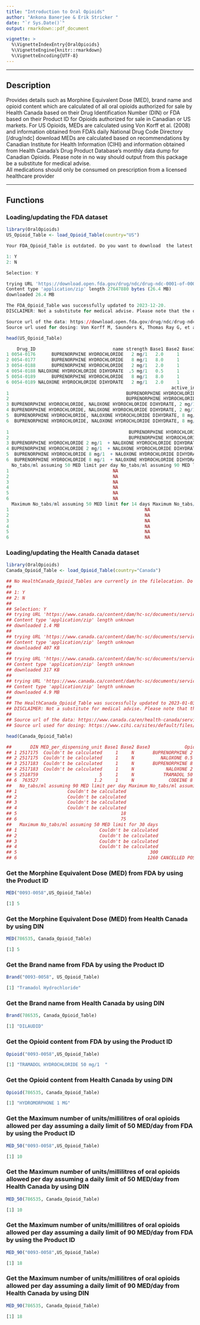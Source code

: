 ```yaml
---
title: "Introduction to Oral Opioids"
author: "Ankona Banerjee & Erik Stricker "
date: "`r Sys.Date()`"
output: rmarkdown::pdf_document

vignette: >
  %\VignetteIndexEntry{OralOpioids}
  %\VignetteEngine{knitr::rmarkdown}
  %\VignetteEncoding{UTF-8}
---
```


------------

## Description
Provides details such as Morphine Equivalent Dose (MED), brand name and
opioid content which are calculated of all oral opioids authorized for
sale by Health Canada based on their Drug Identification Number (DIN)
or FDA based on their Product ID for Opioids authorized for sale in
Canadian or US markets.
For US Opioids, MEDs are calculated using Von Korff et al. (2008) and information
obtained from FDA's daily National Drug Code Directory [/drug/ndc] download
MEDs are calculated based on recommendations by Canadian Institute for
Health Information (CIHI) and information obtained from Health Canada’s
Drug Product Database’s monthly data dump for Canadian Opioids. 
Please note in no way should
output from this package be a substitute for medical advise.  
All medications should only be consumed on prescription from a licensed
healthcare provider

------------

## Functions
### Loading/updating the FDA dataset

```R
library(OralOpioids)
US_Opioid_Table <- load_Opioid_Table(country="US")
```

```R
Your FDA_Opioid_Table is outdated. Do you want to download  the latest data from FDA? (y/n) 

1: Y
2: N

Selection: Y

trying URL 'https://download.open.fda.gov/drug/ndc/drug-ndc-0001-of-0001.json.zip'
Content type 'application/zip' length 27647880 bytes (26.4 MB)
downloaded 26.4 MB

The FDA_Opioid_Table was successfully updated to 2023-12-20.
DISCLAIMER: Not a substitute for medical advise. Please note that the output generated by the package should not be substituted for clinical advise and any medication should be only consumed at the advise of a licensed healthcare provider.

Source url of the data: https://download.open.fda.gov/drug/ndc/drug-ndc-0001-of-0001.json.zip
Source url used for dosing: Von Korff M, Saunders K, Thomas Ray G, et al. De facto long-term opioid therapy for noncancer pain. Clin J Pain 2008; 24: 521-527. 2008/06/25. DOI: 10.1097/AJP.0b013e318169d03b.
```

```R
head(US_Opioid_Table)
```
```R
    Drug_ID                             name strength Base1 Base2 Base3                                                            Brand
1 0054-0176      BUPRENORPHINE HYDROCHLORIDE   2 mg/1   2.0     1                                                      Buprenorphine HCl
2 0054-0177      BUPRENORPHINE HYDROCHLORIDE   8 mg/1   8.0     1                                                      Buprenorphine HCl
3 0054-0188      BUPRENORPHINE HYDROCHLORIDE   2 mg/1   2.0     1       buprenorphine hydrochloride and naloxone hydrochloride dihydrate
4 0054-0188 NALOXONE HYDROCHLORIDE DIHYDRATE  .5 mg/1   0.5     1       buprenorphine hydrochloride and naloxone hydrochloride dihydrate
5 0054-0189      BUPRENORPHINE HYDROCHLORIDE   8 mg/1   8.0     1       buprenorphine hydrochloride and naloxone hydrochloride dihydrate
6 0054-0189 NALOXONE HYDROCHLORIDE DIHYDRATE   2 mg/1   2.0     1       buprenorphine hydrochloride and naloxone hydrochloride dihydrate
                                                              active_ingredients marketing_category   Form      Route
1                                            BUPRENORPHINE HYDROCHLORIDE, 2 mg/1               ANDA TABLET SUBLINGUAL
2                                            BUPRENORPHINE HYDROCHLORIDE, 8 mg/1               ANDA TABLET SUBLINGUAL
3 BUPRENORPHINE HYDROCHLORIDE, NALOXONE HYDROCHLORIDE DIHYDRATE, 2 mg/1, .5 mg/1               ANDA TABLET SUBLINGUAL
4 BUPRENORPHINE HYDROCHLORIDE, NALOXONE HYDROCHLORIDE DIHYDRATE, 2 mg/1, .5 mg/1               ANDA TABLET SUBLINGUAL
5  BUPRENORPHINE HYDROCHLORIDE, NALOXONE HYDROCHLORIDE DIHYDRATE, 8 mg/1, 2 mg/1               ANDA TABLET SUBLINGUAL
6  BUPRENORPHINE HYDROCHLORIDE, NALOXONE HYDROCHLORIDE DIHYDRATE, 8 mg/1, 2 mg/1               ANDA TABLET SUBLINGUAL
                                                                            Opioid      Opioid_1 MED_per_dispensing_unit
1                                             BUPRENORPHINE HYDROCHLORIDE 2 mg/1   BUPRENORPHINE                      NA
2                                             BUPRENORPHINE HYDROCHLORIDE 8 mg/1   BUPRENORPHINE                      NA
3 BUPRENORPHINE HYDROCHLORIDE 2 mg/1  + NALOXONE HYDROCHLORIDE DIHYDRATE .5 mg/1   BUPRENORPHINE                      NA
4 BUPRENORPHINE HYDROCHLORIDE 2 mg/1  + NALOXONE HYDROCHLORIDE DIHYDRATE .5 mg/1        NALOXONE                      NA
5  BUPRENORPHINE HYDROCHLORIDE 8 mg/1  + NALOXONE HYDROCHLORIDE DIHYDRATE 2 mg/1   BUPRENORPHINE                      NA
6  BUPRENORPHINE HYDROCHLORIDE 8 mg/1  + NALOXONE HYDROCHLORIDE DIHYDRATE 2 mg/1        NALOXONE                      NA
  No_tabs/ml assuming 50 MED limit per day No_tabs/ml assuming 90 MED limit per day Maximum No_tabs/ml assuming 50 MED limit for 7 days
1                                       NA                                       NA                                                  NA
2                                       NA                                       NA                                                  NA
3                                       NA                                       NA                                                  NA
4                                       NA                                       NA                                                  NA
5                                       NA                                       NA                                                  NA
6                                       NA                                       NA                                                  NA
  Maximum No_tabs/ml assuming 50 MED limit for 14 days Maximum No_tabs/ml assuming 50 MED limit for 30 days last_updated
1                                                   NA                                                   NA   2023-12-20
2                                                   NA                                                   NA   2023-12-20
3                                                   NA                                                   NA   2023-12-20
4                                                   NA                                                   NA   2023-12-20
5                                                   NA                                                   NA   2023-12-20
6                                                   NA                                                   NA   2023-12-20
```
### Loading/updating the Health Canada dataset

```R
library(OralOpioids)
Canada_Opioid_Table <- load_Opioid_Table(country="Canada")
```
```R
## No HealthCanada_Opioid_Tables are currently in the filelocation. Do you want to download  the latest data from Health Canada? (y/n)  
## 
## 1: Y
## 2: N
## 
## Selection: Y
## trying URL 'https://www.canada.ca/content/dam/hc-sc/documents/services/drug-product-database/allfiles.zip'
## Content type 'application/zip' length unknown
## downloaded 1.4 MB
## 
## trying URL 'https://www.canada.ca/content/dam/hc-sc/documents/services/drug-product-database/allfiles_ap.zip'
## Content type 'application/zip' length unknown
## downloaded 407 KB
## 
## trying URL 'https://www.canada.ca/content/dam/hc-sc/documents/services/drug-product-database/allfiles_dr.zip'
## Content type 'application/zip' length unknown
## downloaded 317 KB
## 
## trying URL 'https://www.canada.ca/content/dam/hc-sc/documents/services/drug-product-database/allfiles_ia.zip'
## Content type 'application/zip' length unknown
## downloaded 4.9 MB
## 
## The HealthCanada_Opioid_Table was successfully updated to 2023-01-03.
## DISCLAIMER: Not a substitute for medical advise. Please note that the output generated by the package should not be substituted for clinical advise and any medication ## should be only consumed at the advise of a licensed healthcare provider.
## 
## Source url of the data: https://www.canada.ca/en/health-canada/services/drugs-health-products/drug-products/drug-product-database/what-data-extract-drug-product-database.html
## Source url used for dosing: https://www.cihi.ca/sites/default/files/document/opioid-prescribing-canada-trends-en-web.pdf
```

```R
head(Canada_Opioid_Table)
```
```R
##       DIN MED_per_dispensing_unit Base1 Base2 Base3             Opioid      Route   Form                       Brand No_tabs/ml assuming 50 MED limit per day
## 1 2517175  Couldn't be calculated     1     N       BUPRENORPHINE 2 MG SUBLINGUAL TABLET TARO-BUPRENORPHINE/NALOXONE                   Couldn't be calculated
## 2 2517175  Couldn't be calculated     1     N          NALOXONE 0.5 MG SUBLINGUAL TABLET TARO-BUPRENORPHINE/NALOXONE                   Couldn't be calculated
## 3 2517183  Couldn't be calculated     1     N       BUPRENORPHINE 8 MG SUBLINGUAL TABLET TARO-BUPRENORPHINE/NALOXONE                   Couldn't be calculated
## 4 2517183  Couldn't be calculated     1     N            NALOXONE 2 MG SUBLINGUAL TABLET TARO-BUPRENORPHINE/NALOXONE                   Couldn't be calculated
## 5 2518759                       5     1     N           TRAMADOL 50 MG       ORAL TABLET           JAMP TRAMADOL HCL                                       10
## 6  763527                     1.2     1     N             CODEINE 8 MG       ORAL TABLET            ORADRINE TABLETS                                       42
##   No_tabs/ml assuming 90 MED limit per day Maximum No_tabs/ml assuming 50 MED limit for 7 days Maximum No_tabs/ml assuming 50 MED limit for 14 days
## 1                   Couldn't be calculated                              Couldn't be calculated                               Couldn't be calculated
## 2                   Couldn't be calculated                              Couldn't be calculated                               Couldn't be calculated
## 3                   Couldn't be calculated                              Couldn't be calculated                               Couldn't be calculated
## 4                   Couldn't be calculated                              Couldn't be calculated                               Couldn't be calculated
## 5                                       18                                                  70                                                  140
## 6                                       75                                                 294                                                  588
##   Maximum No_tabs/ml assuming 50 MED limit for 30 days              Status_1 last_updated
## 1                               Couldn't be calculated              APPROVED   2023-01-03
## 2                               Couldn't be calculated              APPROVED   2023-01-03
## 3                               Couldn't be calculated              APPROVED   2023-01-03
## 4                               Couldn't be calculated              APPROVED   2023-01-03
## 5                                                  300              APPROVED   2023-01-03
## 6                                                 1260 CANCELLED POST MARKET   2023-01-03
```

### Get the Morphine Equivalent Dose (MED) from FDA by using the Product ID

```R
MED("0093-0058",US_Opioid_Table)
```
```R
[1] 5
```

### Get the Morphine Equivalent Dose (MED) from Health Canada by using DIN

```R
MED(786535, Canada_Opioid_Table)
```
```R
[1] 5
```

### Get the Brand name from FDA by using the Product ID

```R
Brand("0093-0058", US_Opioid_Table)
```
```R
[1] "Tramadol Hydrochloride"
```

### Get the Brand name from Health Canada by using DIN

```R
Brand(786535, Canada_Opioid_Table)
```
```R
[1] "DILAUDID"
```

### Get the Opioid content from FDA by using the Product ID

```R
Opioid("0093-0058",US_Opioid_Table)
```
```R
[1] "TRAMADOL HYDROCHLORIDE 50 mg/1  "
```

### Get the Opioid content from Health Canada by using DIN

```R
Opioid(786535, Canada_Opioid_Table)
```
```R
[1] "HYDROMORPHONE 1 MG"
```

### Get the Maximum number of units/millilitres of oral opioids allowed per day assuming a daily limit of 50 MED/day from FDA by using the Product ID

```R
MED_50("0093-0058",US_Opioid_Table)
```
```R
[1] 10
```

### Get the Maximum number of units/millilitres of oral opioids allowed per day assuming a daily limit of 50 MED/day from Health Canada by using DIN

```R
MED_50(786535, Canada_Opioid_Table)
```
```R
[1] 10
```

### Get the Maximum number of units/millilitres of oral opioids allowed per day assuming a daily limit of 90 MED/day from FDA by using the Product ID

```R
MED_90("0093-0058",US_Opioid_Table)
```
```R
[1] 18
```
### Get the Maximum number of units/millilitres of oral opioids allowed per day assuming a daily limit of 90 MED/day from Health Canada by using DIN

```R
MED_90(786535, Canada_Opioid_Table)
```

```R
[1] 18
```

